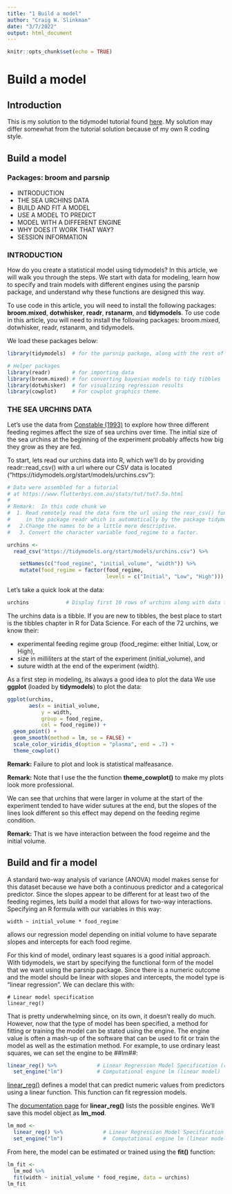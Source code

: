 ```yaml
---
title: "1 Build a model"
author: "Craig W. Slinkman"
date: "3/7/2022"
output: html_document
---
```


```r
knitr::opts_chunk$set(echo = TRUE)
```

# Build a model

## Introduction

This is my solution to the tidymodel tutorial found  [here](https://www.tidymodels.org/start/models/).  My solution may differ somewhat from the tutorial solution because of my own R coding style. 

## Build a model

### Packages: broom and parsnip

* INTRODUCTION
* THE SEA URCHINS DATA
* BUILD AND FIT A MODEL
* USE A MODEL TO PREDICT
* MODEL WITH A DIFFERENT ENGINE
* WHY DOES IT WORK THAT WAY?
* SESSION INFORMATION

### INTRODUCTION

How do you create a statistical model using tidymodels? In this article, we will walk you through the steps. We start with data for modeling, learn how to specify and train models with different engines using the parsnip package, and understand why these functions are designed this way.

To use code in this article, you will need to install the following packages: **broom.mixed**, **dotwhisker**, **readr**, **rstanarm**, and **tidymodels**.  To use code in this article, you will need to install the following packages: broom.mixed, dotwhisker, readr, rstanarm, and tidymodels.

We load these packages below:

```r
library(tidymodels)  # for the parsnip package, along with the rest of tidymodels

# Helper packages
library(readr)       # for importing data
library(broom.mixed) # for converting bayesian models to tidy tibbles
library(dotwhisker)  # for visualizing regression results
library(cowplot)     # For cowplot graphics theme.
```

### THE SEA URCHINS DATA

Let’s use the data from [Constable (1993)](https://link.springer.com/article/10.1007/BF00349318)  to explore how three different feeding regimes affect the size of sea urchins over time. The initial size of the sea urchins at the beginning of the experiment probably affects how big they grow as they are fed.

To start, lets read our urchins data into R, which we’ll do by providing readr::read_csv() with a url where our CSV data is located (“https://tidymodels.org/start/models/urchins.csv”):

```r
# Data were assembled for a tutorial
# at https://www.flutterbys.com.au/stats/tut/tut7.5a.html
#
# Remark:  In this code chunk we
#  1. Read remotely read the data form the url using the rear_csv() function
#     in the package readr which is automatically by the package tidymodels.
#   2.Change the names to be a little more descriptive. 
#   3. Convert the character variable food_regime to a factor.

urchins <-
  read_csv("https://tidymodels.org/start/models/urchins.csv") %>%  

    setNames(c("food_regime", "initial_volume", "width")) %>% 
    mutate(food_regime = factor(food_regime, 
                                levels = c("Initial", "Low", "High")))
```

Let’s take a quick look at the data:

```r
urchins            # Display first 10 rows of urchins along with data types
```
 
The urchins data is a tibble. If you are new to tibbles, the best place to start is the tibbles chapter in R for Data Science. For each of the 72 urchins, we know their:

* experimental feeding regime group (food_regime: either Initial, Low, or High),
* size in milliliters at the start of the experiment (initial_volume), and
* suture width at the end of the experiment (width). 

As a first step in modeling, its always a good idea to plot the data  We use 
**ggplot** (loaded by **tidymodels**) to plot the data:

```r
ggplot(urchins,
       aes(x = initial_volume, 
           y = width, 
           group = food_regime, 
           col = food_regime)) + 
  geom_point() + 
  geom_smooth(method = lm, se = FALSE) +
  scale_color_viridis_d(option = "plasma", end = .7) +
  theme_cowplot()
```


**Remark:** Failure to plot and look is statistical malfeasance.

**Remark:** Note that I use the the function **theme_cowplot()** to make my plots look more professional.

We can see that urchins that were larger in volume at the start of the experiment tended to have wider sutures at the end, but the slopes of the lines look different so this effect may depend on the feeding regime condition.

**Remark:** That is we have interaction between the food regeime and the initial volume.

## Build and fir a model

A standard two-way analysis of variance (ANOVA) model makes sense for this dataset because we have both a continuous predictor and a categorical predictor. Since the slopes appear to be different for at least two of the feeding regimes, lets build a model that allows for two-way interactions. Specifying an R formula with our variables in this way:

```
width ~ initial_volume * food_regime
```
allows our regression model depending on initial volume to have separate slopes and intercepts for each food regime.

For this kind of model, ordinary least squares is a good initial approach. With tidymodels, we start by specifying the functional form of the model that we want using the parsnip package. Since there is a numeric outcome and the model should be linear with slopes and intercepts, the model type is “linear regression”. We can declare this with:

```
# Linear model specification
linear_reg()
```
That is pretty underwhelming since, on its own, it doesn’t really do much. However, now that the type of model has been specified, a method for fitting or training the model can be stated using the engine. The engine value is often a mash-up of the software that can be used to fit or train the model as well as the estimation method. For example, to use ordinary least squares, we can set the engine to be ##lm##:

```r
linear_reg() %>%             # Linear Regression Model Specification (regression)
  set_engine("lm")           # Computational engine lm (linear model) 
```
 [linear_reg()](https://parsnip.tidymodels.org/reference/linear_reg.html) defines a model that can predict numeric values from predictors using a linear function. This function can fit regression models.

The [documentation page](https://parsnip.tidymodels.org/reference/linear_reg.html) for **linear_reg()** lists the possible engines. We’ll save this model object as
**lm_mod**.  

```r
lm_mod <-
  linear_reg() %>%             # Linear Regression Model Specification (regression)
  set_engine("lm")             #  Computational engine lm (linear model)
```

From here, the model can be estimated or trained using the **fit()** function:

```r
lm_fit <- 
  lm_mod %>% 
  fit(width ~ initial_volume * food_regime, data = urchins)
lm_fit
```

 
